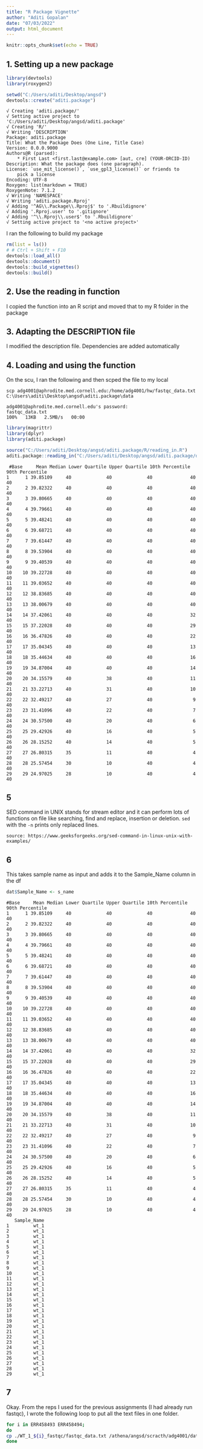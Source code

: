 ```yaml
---
title: "R Package Vignette"
author: "Aditi Gopalan"
date: "07/03/2022"
output: html_document
---
```


```r
knitr::opts_chunk$set(echo = TRUE)
```

## 1. Setting up a new package

```r
library(devtools)
library(roxygen2)

setwd("C:/Users/aditi/Desktop/angsd")
devtools::create("aditi.package")
```

```
√ Creating 'aditi.package/'
√ Setting active project to 'C:/Users/aditi/Desktop/angsd/aditi.package'
√ Creating 'R/'
√ Writing 'DESCRIPTION'
Package: aditi.package
Title: What the Package Does (One Line, Title Case)
Version: 0.0.0.9000
Authors@R (parsed):
    * First Last <first.last@example.com> [aut, cre] (YOUR-ORCID-ID)
Description: What the package does (one paragraph).
License: `use_mit_license()`, `use_gpl3_license()` or friends to
    pick a license
Encoding: UTF-8
Roxygen: list(markdown = TRUE)
RoxygenNote: 7.1.2
√ Writing 'NAMESPACE'
√ Writing 'aditi.package.Rproj'
√ Adding '^AG\\.Package\\.Rproj$' to '.Rbuildignore'
√ Adding '.Rproj.user' to '.gitignore'
√ Adding '^\\.Rproj\\.user$' to '.Rbuildignore'
√ Setting active project to '<no active project>'
```
I ran the following to build my package 

```r
rm(list = ls())
# # Ctrl + Shift + F10
devtools::load_all()
devtools::document()
devtools::build_vignettes()
devtools::build()
```
## 2. Use the reading in function 

I copied the function into an R script and moved that to my R folder in the package 

## 3. Adapting the DESCRIPTION file

I modified the description file. Dependencies are added automatically 

## 4. Loading and using the function 

On the scu, I ran the following and then scped the file to my local
```
scp adg4001@aphrodite.med.cornell.edu:/home/adg4001/hw/fastqc_data.txt C:\Users\aditi\Desktop\angsd\aditi.package\data

adg4001@aphrodite.med.cornell.edu's password:
fastqc_data.txt                                                                       100%   13KB   2.5MB/s   00:00
```

```r
library(magrittr) 
library(dplyr)
library(aditi.package)

source("C:/Users/aditi/Desktop/angsd/aditi.package/R/reading_in.R")
aditi.package::reading_in("C:/Users/aditi/Desktop/angsd/aditi.package/data/fastqc_data.txt")
```
```
 #Base     Mean Median Lower Quartile Upper Quartile 10th Percentile 90th Percentile
1      1 39.85109     40             40             40              40              40
2      2 39.82322     40             40             40              40              40
3      3 39.80665     40             40             40              40              40
4      4 39.79661     40             40             40              40              40
5      5 39.48241     40             40             40              40              40
6      6 39.68721     40             40             40              40              40
7      7 39.61447     40             40             40              40              40
8      8 39.53904     40             40             40              40              40
9      9 39.40539     40             40             40              40              40
10    10 39.22728     40             40             40              40              40
11    11 39.03652     40             40             40              40              40
12    12 38.83685     40             40             40              40              40
13    13 38.00679     40             40             40              40              40
14    14 37.42061     40             40             40              32              40
15    15 37.22028     40             40             40              29              40
16    16 36.47826     40             40             40              22              40
17    17 35.04345     40             40             40              13              40
18    18 35.44634     40             40             40              16              40
19    19 34.87004     40             40             40              14              40
20    20 34.15579     40             38             40              11              40
21    21 33.22713     40             31             40              10              40
22    22 32.49217     40             27             40               9              40
23    23 31.41096     40             22             40               7              40
24    24 30.57500     40             20             40               6              40
25    25 29.42926     40             16             40               5              40
26    26 28.15252     40             14             40               5              40
27    27 26.80315     35             11             40               4              40
28    28 25.57454     30             10             40               4              40
29    29 24.97025     28             10             40               4              40
```
## 5 

SED command in UNIX stands for stream editor and it can perform lots of functions on file like searching, find and replace, insertion or deletion. `sed` with the `-n` prints only replaced lines.

```
source: https://www.geeksforgeeks.org/sed-command-in-linux-unix-with-examples/
```

## 6 

This takes sample name as input and adds it to the Sample_Name column in the df 

```r
dat$Sample_Name <- s_name
```
```
#Base     Mean Median Lower Quartile Upper Quartile 10th Percentile 90th Percentile
1      1 39.85109     40             40             40              40              40
2      2 39.82322     40             40             40              40              40
3      3 39.80665     40             40             40              40              40
4      4 39.79661     40             40             40              40              40
5      5 39.48241     40             40             40              40              40
6      6 39.68721     40             40             40              40              40
7      7 39.61447     40             40             40              40              40
8      8 39.53904     40             40             40              40              40
9      9 39.40539     40             40             40              40              40
10    10 39.22728     40             40             40              40              40
11    11 39.03652     40             40             40              40              40
12    12 38.83685     40             40             40              40              40
13    13 38.00679     40             40             40              40              40
14    14 37.42061     40             40             40              32              40
15    15 37.22028     40             40             40              29              40
16    16 36.47826     40             40             40              22              40
17    17 35.04345     40             40             40              13              40
18    18 35.44634     40             40             40              16              40
19    19 34.87004     40             40             40              14              40
20    20 34.15579     40             38             40              11              40
21    21 33.22713     40             31             40              10              40
22    22 32.49217     40             27             40               9              40
23    23 31.41096     40             22             40               7              40
24    24 30.57500     40             20             40               6              40
25    25 29.42926     40             16             40               5              40
26    26 28.15252     40             14             40               5              40
27    27 26.80315     35             11             40               4              40
28    28 25.57454     30             10             40               4              40
29    29 24.97025     28             10             40               4              40
   Sample_Name
1         wt_1
2         wt_1
3         wt_1
4         wt_1
5         wt_1
6         wt_1
7         wt_1
8         wt_1
9         wt_1
10        wt_1
11        wt_1
12        wt_1
13        wt_1
14        wt_1
15        wt_1
16        wt_1
17        wt_1
18        wt_1
19        wt_1
20        wt_1
21        wt_1
22        wt_1
23        wt_1
24        wt_1
25        wt_1
26        wt_1
27        wt_1
28        wt_1
29        wt_1
```
## 7 

Okay. From the reps I used for the previous assignments (I had already run fastqc), I wrote the following loop to put all the text files in one folder. 

```bash
for i in ERR458493 ERR458494;
do
cp ./WT_1_${i}_fastqc/fastqc_data.txt /athena/angsd/scracth/adg4001/data_package/WT_1_${i}_data.txt
done
```
